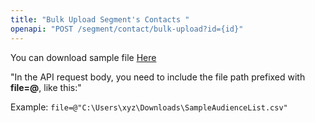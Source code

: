 ```yaml
---
title: "Bulk Upload Segment's Contacts "
openapi: "POST /segment/contact/bulk-upload?id={id}"
---
```


You can download sample file [Here](https://app-dev.precallai.com/assets/SampleAudienceList.csv)

"In the API request body, you need to include the file path prefixed with <strong>file=@</strong>, like this:"

Example: `file=@"C:\Users\xyz\Downloads\SampleAudienceList.csv"`
